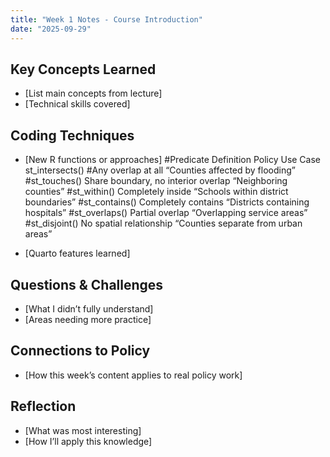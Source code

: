 ```yaml
---
title: "Week 1 Notes - Course Introduction"
date: "2025-09-29"
---
```


## Key Concepts Learned

-   \[List main concepts from lecture\]
-   \[Technical skills covered\]

## Coding Techniques

-   \[New R functions or approaches\]
    #Predicate Definition Policy Use Case st_intersects() 
    #Any overlap at all “Counties affected by flooding” 
    #st_touches() Share boundary, no interior overlap “Neighboring counties” 
    #st_within() Completely inside “Schools within district boundaries” 
    #st_contains() Completely contains “Districts containing hospitals” 
    #st_overlaps() Partial overlap “Overlapping service areas” 
    #st_disjoint() No spatial relationship “Counties separate from urban areas”

-   \[Quarto features learned\]

## Questions & Challenges

-   \[What I didn't fully understand\]
-   \[Areas needing more practice\]

## Connections to Policy

-   \[How this week's content applies to real policy work\]

## Reflection

-   \[What was most interesting\]
-   \[How I'll apply this knowledge\]
